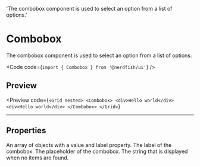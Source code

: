   'The combobox component is used to select an option from a list of options.'

# Combobox

The combobox component is used to select an option from a list of options.

<Code code={`import { Combobox } from '@nerdfish/ui'`} />

## Preview

<Preview
  code={`<Grid nested>
  <Combobox>
    <div>Hello world</div>
    <div>Hello world</div>
  </Combobox>
</Grid>`}
>
  <div className="space-y-2">
    <Combobox
      label="Framework"
      emptyString="No frameworks found"
      placeholder="Select a framework"
      items={[
        {
          value: 'next.js',
          label: 'Next.js',
        },
        {
          value: 'sveltekit',
          label: 'SvelteKit',
        },
        {
          value: 'nuxt.js',
          label: 'Nuxt.js',
        },
        {
          value: 'remix',
          label: 'Remix',
        },
        {
          value: 'astro',
          label: 'Astro',
        },
      ]}
    />
  </div>
</Preview>

---

## Properties

<Properties>
  <Property name="items" type="Array" required>
    An array of objects with a value and label property.
  </Property>
  <Property name="label" type="String" required>
    The label of the combobox.
  </Property>
  <Property name="placeholder" type="String">
    The placeholder of the combobox.
  </Property>
  <Property name="emptyString" type="String">
    The string that is displayed when no items are found.
  </Property>
</Properties>
